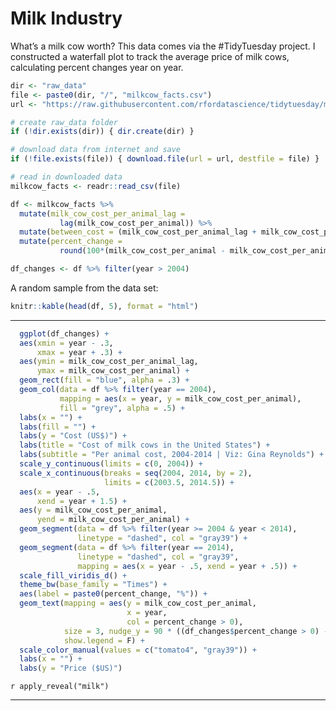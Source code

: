 # Milk Industry

What's a milk cow worth? This data comes via the #TidyTuesday project.  I constructed a waterfall plot to track the average price of milk cows, calculating percent changes year on year. 

```r

dir <- "raw_data"
file <- paste0(dir, "/", "milkcow_facts.csv")
url <- "https://raw.githubusercontent.com/rfordatascience/tidytuesday/master/data/2019/2019-01-29/milkcow_facts.csv"

# create raw_data folder
if (!dir.exists(dir)) { dir.create(dir) }

# download data from internet and save
if (!file.exists(file)) { download.file(url = url, destfile = file) }

# read in downloaded data
milkcow_facts <- readr::read_csv(file)
```



```r
df <- milkcow_facts %>% 
  mutate(milk_cow_cost_per_animal_lag =
           lag(milk_cow_cost_per_animal)) %>% 
  mutate(between_cost = (milk_cow_cost_per_animal_lag + milk_cow_cost_per_animal)/2) %>% 
  mutate(percent_change = 
           round(100*(milk_cow_cost_per_animal - milk_cow_cost_per_animal_lag) / milk_cow_cost_per_animal_lag, 0)) 

df_changes <- df %>% filter(year > 2004)
```

A random sample from the data set: 
```r
knitr::kable(head(df, 5), format = "html")
```


---


```r
  ggplot(df_changes) +
  aes(xmin = year - .3, 
      xmax = year + .3) + 
  aes(ymin = milk_cow_cost_per_animal_lag, 
      ymax = milk_cow_cost_per_animal) +
  geom_rect(fill = "blue", alpha = .3) +
  geom_col(data = df %>% filter(year == 2004), 
           mapping = aes(x = year, y = milk_cow_cost_per_animal), 
           fill = "grey", alpha = .5) +
  labs(x = "") +
  labs(fill = "") +
  labs(y = "Cost (US$)") +
  labs(title = "Cost of milk cows in the United States") +
  labs(subtitle = "Per animal cost, 2004-2014 | Viz: Gina Reynolds") +
  scale_y_continuous(limits = c(0, 2004)) +
  scale_x_continuous(breaks = seq(2004, 2014, by = 2), 
                     limits = c(2003.5, 2014.5)) +
  aes(x = year - .5,  
      xend = year + 1.5) +
  aes(y = milk_cow_cost_per_animal, 
      yend = milk_cow_cost_per_animal) +
  geom_segment(data = df %>% filter(year >= 2004 & year < 2014),
               linetype = "dashed", col = "gray39") +
  geom_segment(data = df %>% filter(year == 2014),
               linetype = "dashed", col = "gray39",
               mapping = aes(x = year - .5, xend = year + .5)) +
  scale_fill_viridis_d() +
  theme_bw(base_family = "Times") +
  aes(label = paste0(percent_change, "%")) +
  geom_text(mapping = aes(y = milk_cow_cost_per_animal, 
                          x = year, 
                          col = percent_change > 0),  
            size = 3, nudge_y = 90 * ((df_changes$percent_change > 0) - .5),
            show.legend = F) +
  scale_color_manual(values = c("tomato4", "gray39")) +
  labs(x = "") +
  labs(y = "Price ($US)")
```

`r apply_reveal("milk")`

---
